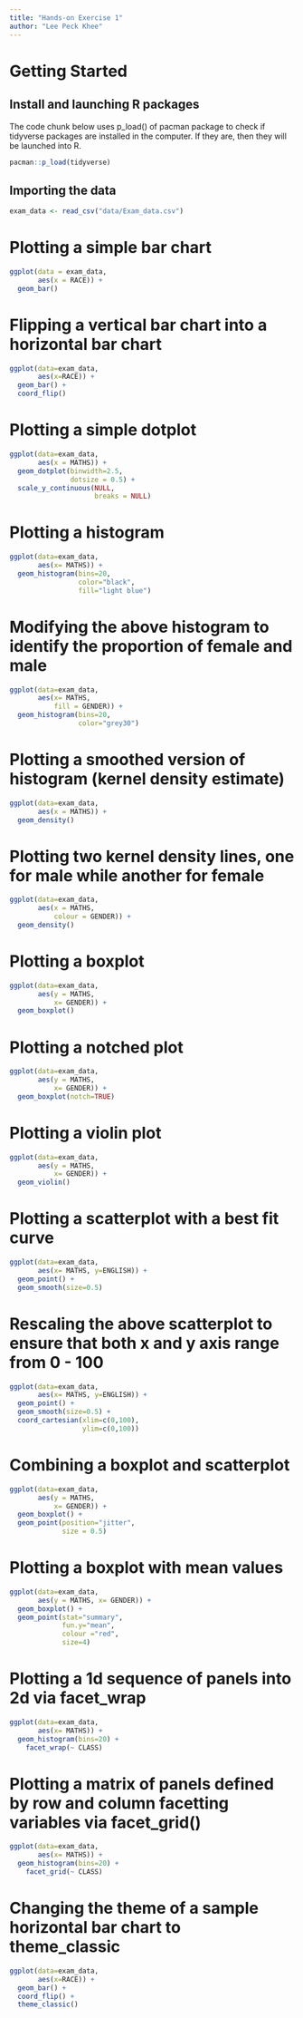 ```yaml
---
title: "Hands-on Exercise 1"
author: "Lee Peck Khee"
---
```


# Getting Started

## Install and launching R packages

The code chunk below uses p_load() of pacman package to check if tidyverse packages are installed in the computer. If they are, then they will be launched into R.

```r
pacman::p_load(tidyverse)
```

## Importing the data

```r
exam_data <- read_csv("data/Exam_data.csv")
```

# Plotting a simple bar chart

```r
ggplot(data = exam_data,
       aes(x = RACE)) +
  geom_bar()
```

# Flipping a vertical bar chart into a horizontal bar chart

```r
ggplot(data=exam_data, 
       aes(x=RACE)) +
  geom_bar() +
  coord_flip()
```

# Plotting a simple dotplot

```r
ggplot(data=exam_data, 
       aes(x = MATHS)) +
  geom_dotplot(binwidth=2.5,         
               dotsize = 0.5) +      
  scale_y_continuous(NULL,           
                     breaks = NULL)  
```

# Plotting a histogram

```r
ggplot(data=exam_data, 
       aes(x= MATHS)) +
  geom_histogram(bins=20,            
                 color="black",      
                 fill="light blue")  
```

# Modifying the above histogram to identify the proportion of female and male

```r
ggplot(data=exam_data, 
       aes(x= MATHS, 
           fill = GENDER)) +
  geom_histogram(bins=20, 
                 color="grey30")
```

# Plotting a smoothed version of histogram (kernel density estimate)

```r
ggplot(data=exam_data, 
       aes(x = MATHS)) + 
  geom_density()    
```

# Plotting two kernel density lines, one for male while another for female

```r
ggplot(data=exam_data, 
       aes(x = MATHS, 
           colour = GENDER)) +
  geom_density()
```

# Plotting a boxplot

```r
ggplot(data=exam_data, 
       aes(y = MATHS,       
           x= GENDER)) +    
  geom_boxplot()      
```

# Plotting a notched plot

```r
ggplot(data=exam_data, 
       aes(y = MATHS, 
           x= GENDER)) +
  geom_boxplot(notch=TRUE)
```

# Plotting a violin plot

```r
ggplot(data=exam_data, 
       aes(y = MATHS, 
           x= GENDER)) +
  geom_violin()
```

# Plotting a scatterplot with a best fit curve

```r
ggplot(data=exam_data, 
       aes(x= MATHS, y=ENGLISH)) +
  geom_point() +
  geom_smooth(size=0.5)
```

# Rescaling the above scatterplot to ensure that both x and y axis range from 0 - 100

```r
ggplot(data=exam_data, 
       aes(x= MATHS, y=ENGLISH)) +
  geom_point() +
  geom_smooth(size=0.5) +  
  coord_cartesian(xlim=c(0,100),
                  ylim=c(0,100))
```

# Combining a boxplot and scatterplot

```r
ggplot(data=exam_data, 
       aes(y = MATHS, 
           x= GENDER)) +
  geom_boxplot() +                    
  geom_point(position="jitter", 
             size = 0.5)     
```

# Plotting a boxplot with mean values

```r
ggplot(data=exam_data, 
       aes(y = MATHS, x= GENDER)) +
  geom_boxplot() +
  geom_point(stat="summary",        
             fun.y="mean",           
             colour ="red",          
             size=4)   
```

# Plotting a 1d sequence of panels into 2d via facet_wrap

```r
ggplot(data=exam_data, 
       aes(x= MATHS)) +
  geom_histogram(bins=20) +
    facet_wrap(~ CLASS)
```

# Plotting a matrix of panels defined by row and column facetting variables via facet_grid()

```r
ggplot(data=exam_data, 
       aes(x= MATHS)) +
  geom_histogram(bins=20) +
    facet_grid(~ CLASS)
```

# Changing the theme of a sample horizontal bar chart to theme_classic

```r
ggplot(data=exam_data, 
       aes(x=RACE)) +
  geom_bar() +
  coord_flip() +
  theme_classic()
```
